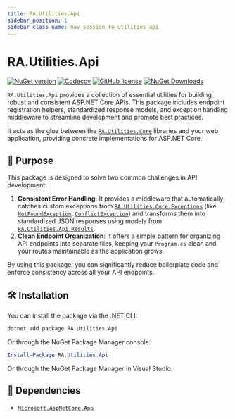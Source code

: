 ```yaml
---
title: RA.Utilities.Api
sidebar_position: 1
sidebar_class_name: nav_session ra_utilities_api
---
```



<p align="center">
<LogoSvg width={'15rem'} height={'15rem'} />
</p>

# RA.Utilities.Api

[![NuGet version](https://img.shields.io/nuget/v/RA.Utilities.OpenApi?logo=nuget&label=NuGet)](https://www.nuget.org/packages/RA.Utilities.OpenApi/)
[![Codecov](https://codecov.io/github/RedonAlla/RA.Utilities/graph/badge.svg)](https://codecov.io/github/RedonAlla/RA.Utilities)
[![GitHub license](https://img.shields.io/github/license/RedonAlla/RA.Utilities)](https://github.com/RedonAlla/RA.Utilities/blob/main/LICENSE)
[![NuGet Downloads](https://img.shields.io/nuget/dt/RA.Utilities.OpenApi.svg)](https://www.nuget.org/packages/RA.Utilities.OpenApi/)

`RA.Utilities.Api` provides a collection of essential utilities for building robust and consistent ASP.NET Core APIs. This package includes endpoint registration helpers, standardized response models, and exception handling middleware to streamline development and promote best practices.

It acts as the glue between the [`RA.Utilities.Core`](../../core/UtilitiesCore/index.mdx)
libraries and your web application, providing concrete implementations for ASP.NET Core.

## 🎯 Purpose

This package is designed to solve two common challenges in API development:

1.  **Consistent Error Handling**: It provides a middleware that automatically catches custom exceptions from
[`RA.Utilities.Core.Exceptions`](../../core/CoreExceptions/index.mdx)
(like [`NotFoundException`](../../core/CoreExceptions/NotFoundException.md), [`ConflictException`](../../core/CoreExceptions/ConflictException.md))
and transforms them into standardized JSON responses using models from [`RA.Utilities.Api.Results`](../ApiResults/index.mdx).
2.  **Clean Endpoint Organization**: It offers a simple pattern for organizing API endpoints into separate files, keeping your `Program.cs` clean and your routes maintainable as the application grows.

By using this package, you can significantly reduce boilerplate code and enforce consistency across all your API endpoints.

## 🛠️ Installation

You can install the package via the .NET CLI:

```bash
dotnet add package RA.Utilities.Api
```

Or through the NuGet Package Manager console:

```powershell
Install-Package RA.Utilities.Api
```

Or through the NuGet Package Manager in Visual Studio.

## 🔗 Dependencies

-   [`Microsoft.AspNetCore.App`](https://learn.microsoft.com/en-us/aspnet/core/fundamentals/metapackage-app)

<br />
<br />

<DocCardList />